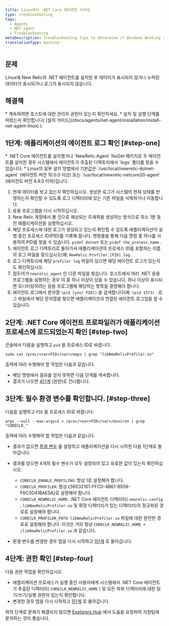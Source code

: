 ```yaml
---
title: Linux에서 .NET Core 에이전트 디버깅
type: troubleshooting
tags:
  - Agents
  - NET agent
  - Troubleshooting
metaDescription: Troubleshooting tips to determine if Windows Working Set memory usage is a concern after you install New Relic's .NET agent for your app.
translationType: machine
---
```


## 문제

Linux에 New Relic의 .NET 에이전트를 설치한 후 데이터가 표시되지 않거나 누락된 데이터가 표시되거나 로그가 표시되지 않습니다.

## 해결책

<Callout variant="important">
  * 계속하려면 호스트에 대한 관리자 권한이 있는지 확인하세요.
  * 설치 및 실행 단계를 따랐는지 확인합니다( [설치 가이드](/docs/agents/net-agent/installation/install-net-agent-linux) ).
</Callout>

## 1단계: 애플리케이션의 에이전트 로그 확인 [#step-one]

<Callout variant="tip">
  * .NET Core 에이전트를 설치했거나 `NewRelic.Agent` NuGet 패키지로 두 에이전트를 설치한 경우 시스템에서 에이전트가 추출된 디렉토리에서 `logs` 폴더를 찾을 수 있습니다.
  * Linux의 일부 설치 방법에서 기본값은 `/usr/local/newrelic-dotnet-agent` (에이전트 버전 10.0.0 이상) 또는 `/usr/local/newrelic-netcore20-agent` (에이전트 버전 9.9.0 이하)입니다.
</Callout>

1. 현재 데이터를 보고 있는지 확인하십시오. 생성한 로그가 시스템의 현재 상태를 반영하는지 확인할 수 있도록 로그 디렉터리에 있는 기존 파일을 삭제하거나 이동합니다.
2. 응용 프로그램을 다시 시작하십시오.
3. New Relic 계정에서 볼 것으로 예상되는 트래픽을 생성하는 방식으로 최소 1분 동안 애플리케이션을 실행하십시오.
4. 해당 프로세스에 대한 로그가 생성되고 있는지 확인할 수 있도록 애플리케이션이 실행 중인 프로세스 ID(PID)를 기록해 둡니다. 명령줄을 통해 다음 명령 중 하나를 사용하여 PID를 찾을 수 있습니다. `pidof dotnet` 또는 `pidof the_process_name` .
5. 에이전트 로그 디렉토리로 돌아가서 애플리케이션의 프로세스 ID를 포함하는 이름의 로그 파일을 찾으십시오(예: `NewRelic.Profiler.[PID].log` .
6. 로그 디렉토리에 해당 `profiler log` 파일이 있으면 해당 에이전트 로그가 있는지도 확인하십시오.
7. 접두어가 `newrelic_agent` 인 다른 파일을 찾습니다. 호스트에서 여러 .NET 응용 프로그램을 실행하는 경우 이 중 하나 이상이 있을 수 있습니다. 하나 이상이 표시되면 모니터링하려는 응용 프로그램에 해당하는 항목을 결정해야 합니다.
8. 에이전트 로그에서 문자열 `(pid [your PID])` 을 검색합니다(예: `(pid 1573)` . 로그 파일에서 해당 문자열을 찾으면 애플리케이션과 연결된 에이전트 로그임을 알 수 있습니다.

## 2단계: .NET Core 에이전트 프로파일러가 애플리케이션 프로세스에 로드되었는지 확인 [#step-two]

콘솔에서 다음을 실행하고 `pid` 을 프로세스 ID로 바꿉니다.

```
sudo cat /proc/<var>PID</var>/maps | grep "libNewRelicProfiler.so"
```

출력에 따라 수행해야 할 작업은 다음과 같습니다.

* 해당 명령에서 결과를 얻지 못하면 다음 단계를 계속합니다.
* 결과가 나오면 [4단계](#step-four) (권한)로 건너뜁니다.

## 3단계: 필수 환경 변수를 확인합니다. [#step-three]

다음을 실행하고 `PID` 을 프로세스 ID로 바꿉니다.

```
args --null --max-args=1 < /proc/<var>PID</var>/environ | grep "CORECLR_"
```

출력에 따라 수행해야 할 작업은 다음과 같습니다.

* 결과가 없으면 [환경 변수](https://discuss.newrelic.com/t/relic-solution-net-core-agent-required-environment-variables/68972) 를 설정하고 애플리케이션을 다시 시작한 다음 1단계로 돌아갑니다.

* 결과를 얻으면 4개의 필수 변수가 모두 설정되어 있고 유효한 값이 있는지 확인하십시오.

  * `CORECLR_ENABLE_PROFILING`: 항상 1로 설정해야 합니다.
  * `CORECLR_PROFILER`: 항상 &#x7B;36032161-FFC0-4B61-B559-F6C5D41BAE5A}로 설정해야 합니다.
  * `CORECLR_NEWRELIC_HOME`: .NET Core 에이전트 디렉터리( `newrelic.config` , `libNewRelicProfiler.so` 및 확장 디렉터리가 있는 디렉터리)의 정규화된 경로로 설정해야 합니다.
  * `CORECLR_PROFILER_PATH`: `libNewRelicProfiler.so` 파일에 대한 완전한 경로로 설정해야 합니다. 이것은 거의 항상 `CORECLR_NEWRELIC_HOME + /libNewRelicProfiler.so` 과 같습니다.

* 환경 변수를 변경한 경우 앱을 다시 시작하고 [1단계](#step-one) 로 돌아갑니다.

## 4단계: 권한 확인 [#step-four]

다음 권한 작업을 확인하십시오.

* 애플리케이션 프로세스가 실행 중인 사용자에게 시스템에서 .NET Core 에이전트가 추출된 디렉터리( `CORECLR_NEWRELIC_HOME` ) 및 모든 하위 디렉터리에 대한 읽기/쓰기/실행 권한이 있는지 확인합니다.
* 변경한 경우 앱을 다시 시작하고 [1단계](#step-one) 로 돌아갑니다.

위의 단계로 문제가 해결되지 않으면 [Explorers Hub](https://discuss.newrelic.com/) 에서 도움을 요청하여 지원팀에 문의하는 것이 좋습니다.